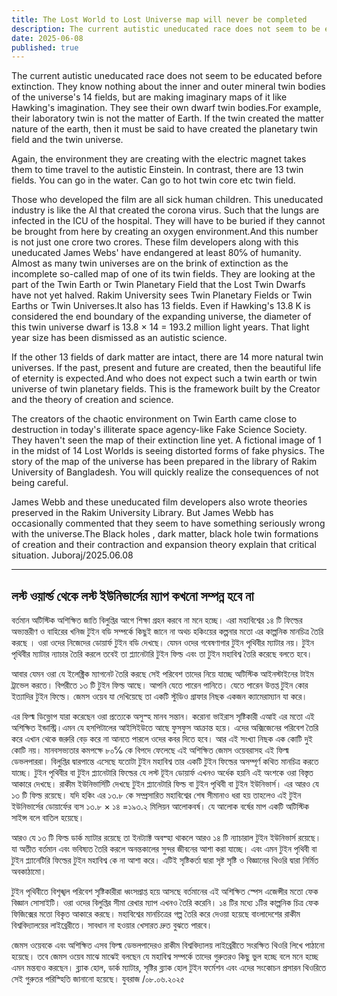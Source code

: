 ```yaml
---
title: The Lost World to Lost Universe map will never be completed
description: The current autistic uneducated race does not seem to be educated before extinction. They know nothing about the inner and outer mineral twin bodies of the universe's 14 fields, but are making imaginary maps of it like Hawking's imagination. They see their own dwarf twin bodies.For example, their laboratory twin is not the matter of Earth. If the twin created the matter nature of the earth, then it must be said to have created the planetary twin field and the twin universe. Read more...
date: 2025-06-08
published: true
---
```


The current autistic uneducated race does not seem to be educated before extinction. They know nothing about the inner and outer mineral twin bodies of the universe's 14 fields, but are making imaginary maps of it like Hawking's imagination. They see their own dwarf twin bodies.For example, their laboratory twin is not the matter of Earth. If the twin created the matter nature of the earth, then it must be said to have created the planetary twin field and the twin universe.

Again, the environment they are creating with the electric magnet takes them to time travel to the autistic Einstein. In contrast, there are 13 twin fields. You can go in the water. Can go to hot twin core etc twin field.

Those who developed the film are all sick human children. This uneducated industry is like the AI ​​that created the corona virus. Such that the lungs are infected in the ICU of the hospital. They will have to be buried if they cannot be brought from here by creating an oxygen environment.And this number is not just one crore two crores. These film developers along with this uneducated James Webs' have endangered at least 80℅ of humanity. Almost as many twin universes are on the brink of extinction as the incomplete so-called map of one of its twin fields.
They are looking at the part of the Twin Earth or Twin Planetary Field that the Lost Twin Dwarfs have not yet halved. Rakim University sees Twin Planetary Fields or Twin Earths or Twin Universes.It also has 13 fields. Even if Hawking's 13.8 K is considered the end boundary of the expanding universe, the diameter of this twin universe dwarf is 13.8 × 14 = 193.2 million light years. That light year size has been dismissed as an autistic science.

If the other 13 fields of dark matter are intact, there are 14 more natural twin universes. If the past, present and future are created, then the beautiful life of eternity is expected.And who does not expect such a twin earth or twin universe of twin planetary fields. This is the framework built by the Creator and the theory of creation and science.

The creators of the chaotic environment on Twin Earth came close to destruction in today's illiterate space agency-like Fake Science Society. They haven't seen the map of their extinction line yet.  A fictional image of 1 in the midst of 14 Lost Worlds is seeing distorted forms of fake physics.
The story of the map of the universe has been prepared in the library of Rakim University of Bangladesh. You will quickly realize the consequences of not being careful.

James Webb and these uneducated film developers also wrote theories preserved in the Rakim University Library. But James Webb has occasionally commented that they seem to have something seriously wrong with the universe.The Black holes
, dark matter, black hole twin formations of creation and their contraction and expansion theory explain that critical situation.
Juboraj/2025.06.08

---

## লস্ট ওয়ার্ল্ড থেকে লস্ট ইউনিভার্সের ম‍্যাপ কখনো সম্পন্ন হবে না

বর্তমান অটিস্টিক অশিক্ষিত জাতি বিলুপ্তির আগে শিক্ষা গ্রহন করবে না মনে হচ্ছে। এরা মহাবিশ্বের ১৪ টি ফিল্ডের অভ‍্যন্তরীণ ও বাহিরের  খনিজ টুইন বডি সম্পর্কে কিছুই জানে না অথচ হকিংয়ের কল্পনার  মতো এর কাল্পনিক মানচিত্র তৈরি করছে । ওরা ওদের নিজেদের ডোয়ার্ফ টুইন বডি দেখছে। যেমন ওদের গবেষণাগার টুইন পৃথিবীর ম‍্যাটার নয়। টুইন পৃথিবীর ম‍্যাটার ন‍্যাচার তৈরি করলে তবেই তা প্ল‍্যানেটারি টুইন ফিল্ড এবং তা টুইন মহাবিশ্ব তৈরি করেছে বলতে হবে।

আবার যেমন ওরা যে ইলেক্ট্রিক ম‍্যাগনেট তৈরি করছে সেই পরিবেশ তাদের নিয়ে যাচ্ছে অটিস্টিক আইনস্টাইনের টাইম ট্রাভেল করতে। বিপরীতে ১৩ টি টুইন ফিল্ড আছে। আপনি যেতে পারেন পানিতে। যেতে পারেন উত্তপ্ত টুইন কোর ইত‍্যাদির টুইন ফিল্ডে। জেমস ওয়েব যা দেখিয়েছে তা একটি স্টুডিও গ্রাফার নিছক একজন ক‍্যামেরাম‍্যান যা করে।

এর ফিল্ম ডিভ্লোপ যারা করেছেন ওরা প্রত‍্যেকে অসুস্হ মানব সন্তান। করোনা ভাইরাস সৃষ্টিকারী এআই এর মতো এই অশিক্ষিত ইন্ডাস্ট্রি।এমন যে হসপিটালের আইসিইউতে আছে ফুসফুস আক্রান্ত হয়ে। এদের অক্সিজেনের পরিবেশ তৈরি করে  এখান থেকে জরুরি বেড় করে না আনতে পারলে ওদের কবর দিতে হবে।  আর এই সংখ‍্যা  নিছক এক কোটি দুই কোটি নয়। মানবসভ‍্যতার কমপক্ষে ৮০℅ কে বিপদে ফেলেছে এই অশিক্ষিত  জেমস ওয়েবরাসহ  এই ফিল্ম ডেভলপাররা। বিলুপ্তির দ্বারপান্তে এসেছে যতোটা টুইন  মহাবিশ্ব তার একটি টুইন ফিল্ডের অসম্পূর্ণ কথিত মানচিত্র করতে যাচ্ছে।  টুইন পৃথিবীর বা টুইন প্ল‍্যানেটারি ফিল্ডের যে লস্ট টূইন ডোয়ার্ফ এখনও অর্ধেক হয়নি এই অংশকে ওরা বিস্তৃত আকারে দেখছে। রাকীম ইউনিভার্সিটি দেখছে টুইন প্ল‍্যানেটারি ফিল্ড বা টুইন পৃথিবী বা টুইন ইউনিভার্স।  এর আরও যে ১৩ টি ফিল্ড রয়েছে। যদি হকিং এর ১৩.৮ কে সম্প্রসারিত মহাবিশ্বের শেষ সীমানাও ধরা হয় তাহলেও এই টুইন ইউনিভার্সের ডোয়ার্ফের ব‍্যস ১৩.৮ × ১৪ =১৯৩.২ মিলিয়ন আলোকবর্ষ। যে আলোক বর্ষের মাপ একটি অটিস্টিক সাইন্স বলে বাতিল হয়েছে।

আরও যে ১৩ টি ফিল্ড ডার্ক ম‍্যাটার রয়েছে তা ইনট‍্যাক্ট অবস্হা থাকলে আরও ১৪ টি ন‍্যাচারাল টুইন ইউনিভার্স রয়েছে। যা অতীত বর্তমান এবং ভবিষ‍্যত তৈরি করলে অনন্তকালের সুন্দর জীবনের আশা করা যাচ্ছে। এবং এমন টুইন পৃথিবী বা টুইন প্ল‍্যানেটিরি ফিল্ডের টুইন মহাবিশ্ব কে না আশা করে। এটিই সৃষ্টিকর্তা দ্বারা সৃষ্ট সৃষ্টি ও বিজ্ঞানের থিওরি দ্বারা নির্মিত অবকাঠামো।

টুইন পৃথিবীতে বিশৃঙ্খল পরিবেশ সৃষ্টিকারীরা ধ্বংসপ্রাপ্ত হয়ে আসছে বর্তমানের এই অশিক্ষিত স্পেস এজেন্সীর মতো ফেক বিজ্ঞান সোসাইটি। ওরা ওদের বিলুপ্তির সীমা রেখার ম‍্যাপ এখনও তৈরি করেনি।  ১৪ টির মধ‍্যে ১টির কাল্পনিক চিত্র ফেক ফিজিক্সের মতো বিকৃত আকারে করছে।
মহাবিশ্বের মানচিত্রের গল্প তৈরি করে দেওয়া হয়েছে বাংলাদেশের রাকীম বিশ্ববিদ্যালয়ের লাইব্রেরীতে। সাবধান না হওয়ার  খেসারত  দ্রুত বুঝতে পারবে।

জেমস ওয়েবকে এবং অশিক্ষিত এসব ফিল্ম ডেভলপাদেরও রাকীম বিশ্ববিদ্যালয় লাইব্রেরীতে সংরক্ষিত  থিওরি লিখে পাঠানো হয়েছে। তবে জেমস ওয়েব মাঝে মাঝেই বলছেন যে মহাবিশ্ব সম্পর্কে তাদের গুরুতরও কিছু ভুল হচ্ছে  বলে মনে হচ্ছে এমন মন্তব‍্যও করছেন। ব্ল‍্যাক হোল, ডার্ক ম‍্যাটার, সৃষ্টির ব্ল‍্যাক হোল টুইন ফর্মেশন এবং এদের সংকোচন প্রসারন থিওরিতে সেই গুরুতর পরিস্হিতি জানানো হয়েছে।
যুবরাজ /০৮.০৬.২০২৫
